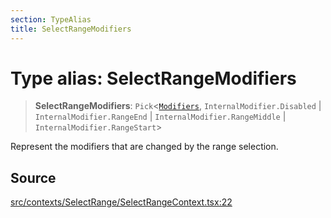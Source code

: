 ```yaml
---
section: TypeAlias
title: SelectRangeModifiers
---
```


# Type alias: SelectRangeModifiers

> **SelectRangeModifiers**: `Pick`\<[`Modifiers`](/api/latest/type-aliases/Modifiers.mdx), `InternalModifier.Disabled` \| `InternalModifier.RangeEnd` \| `InternalModifier.RangeMiddle` \| `InternalModifier.RangeStart`\>

Represent the modifiers that are changed by the range selection.

## Source

[src/contexts/SelectRange/SelectRangeContext.tsx:22](https://github.com/gpbl/react-day-picker/blob/a8bfa5451/src/contexts/SelectRange/SelectRangeContext.tsx#L22)
